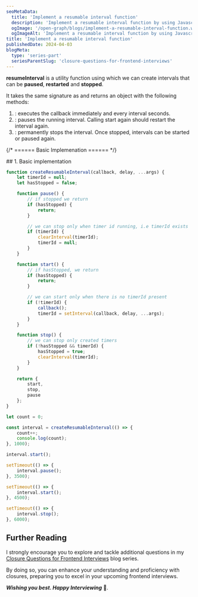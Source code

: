 ```yaml
---
seoMetaData:
  title: 'Implement a resumable interval function'
  description: 'Implement a resumable interval function by using Javascript closures.'
  ogImage: '/open-graph/blogs/implement-a-resumable-interval-function.webp'
  ogImageAlt: 'Implement a resumable interval function by using Javascript closures.'
title: 'Implement a resumable interval function'
publishedDate: 2024-04-03
blogMeta:
  type: 'series-part'
  seriesParentSlug: 'closure-questions-for-frontend-interviews'
---
```


**resumeInterval** is a utility function using which we can create intervals that can be **paused**, **restarted** and **stopped**.

It takes the same signature as <InlineCode code="window.setInterval()"/> and returns an object with the following methods:

1. <InlineCode code="start" />: executes the callback immediately and every interval seconds.
1. <InlineCode code="paused" />: pauses the running interval. Calling start again should restart the interval again.
1. <InlineCode code="stop" />: permanently stops the interval. Once stopped, intervals can be started or paused again.

{/* ====== Basic Implemenation ====== */}

<section>
## 1. Basic implementation

<br />

```js title="./src/createResumableInterval.js"
function createResumableInterval(callback, delay, ...args) {
	let timerId = null;
	let hasStopped = false;

	function pause() {
		// if stopped we return
		if (hasStopped) {
			return;
		}

		// we can stop only when timer id running, i.e timerId exists
		if (timerId) {
			clearInterval(timerId);
			timerId = null;
		}
	}

	function start() {
		// if hasStopped, we return
		if (hasStopped) {
			return;
		}

		// we can start only when there is no timerId present
		if (!timerId) {
			callback();
			timerId = setInterval(callback, delay, ...args);
		}
	}

	function stop() {
		// we can stop only created timers
		if (!hasStopped && timerId) {
			hasStopped = true;
			clearInterval(timerId);
		}
	}

	return {
		start,
		stop,
		pause
	};
}

let count = 0;

const interval = createResumableInterval(() => {
	count++;
	console.log(count);
}, 1000);

interval.start();

setTimeout(() => {
	interval.pause();
}, 3500);

setTimeout(() => {
	interval.start();
}, 4500);

setTimeout(() => {
	interval.stop();
}, 6000);
```

</section>

## Further Reading

I strongly encourage you to explore and tackle additional questions in my [Closure Questions for Frontend Interviews](/blog/closure-questions-for-frontend-interviews/ 'Find more question on closures in the closure questions for frontend Interviews blog series') blog series.

By doing so, you can enhance your understanding and proficiency with closures, preparing you to excel in your upcoming frontend interviews.

**_Wishing you best. Happy Interviewing_** 🫡.
